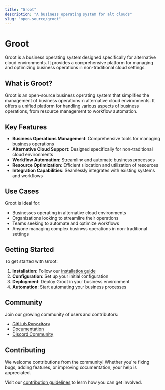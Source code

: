 ```yaml
---
title: "Groot"
description: "A business operating system for alt clouds"
slug: "open-source/groot"
---
```


# Groot

Groot is a business operating system designed specifically for alternative cloud environments. It provides a comprehensive platform for managing and optimizing business operations in non-traditional cloud settings.

## What is Groot?

Groot is an open-source business operating system that simplifies the management of business operations in alternative cloud environments. It offers a unified platform for handling various aspects of business operations, from resource management to workflow automation.

## Key Features

- **Business Operations Management**: Comprehensive tools for managing business operations
- **Alternative Cloud Support**: Designed specifically for non-traditional cloud environments
- **Workflow Automation**: Streamline and automate business processes
- **Resource Optimization**: Efficient allocation and utilization of resources
- **Integration Capabilities**: Seamlessly integrates with existing systems and workflows

## Use Cases

Groot is ideal for:

- Businesses operating in alternative cloud environments
- Organizations looking to streamline their operations
- Teams seeking to automate and optimize workflows
- Anyone managing complex business operations in non-traditional settings

## Getting Started

To get started with Groot:

1. **Installation**: Follow our [installation guide](https://github.com/datum/groot)
2. **Configuration**: Set up your initial configuration
3. **Deployment**: Deploy Groot in your business environment
4. **Automation**: Start automating your business processes

## Community

Join our growing community of users and contributors:

- [GitHub Repository](https://github.com/datum/groot)
- [Documentation](https://datum.io/docs/groot)
- [Discord Community](https://discord.gg/datum)

## Contributing

We welcome contributions from the community! Whether you're fixing bugs, adding features, or improving documentation, your help is appreciated.

Visit our [contribution guidelines](https://github.com/datum/groot/blob/main/CONTRIBUTING.md) to learn how you can get involved. 